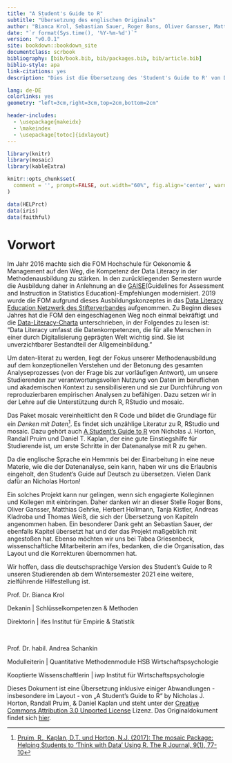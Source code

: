 ```yaml
--- 
title: "A Student's Guide to R"
subtitle: "Übersetzung des englischen Originals"
author: "Bianca Krol, Sebastian Sauer, Roger Bons, Oliver Gansser, Matthias Gehrke, Tabea Griesenbeck, Herbert Hollmann, Tanja Kistler, Andreas Kladroba und Thomas Weiß"
date: "`r format(Sys.time(), '%Y-%m-%d')`"
version: "v0.0.1"
site: bookdown::bookdown_site
documentclass: scrbook
bibliography: [bib/book.bib, bib/packages.bib, bib/article.bib]
biblio-style: apa
link-citations: yes
description: "Dies ist die Übersetzung des 'Student's Guide to R' von Daniel T. Kaplan, Nicholas J. Horton und Randall Pruim aus dem Project Mosaic."

lang: de-DE
colorlinks: yes
geometry: "left=3cm,right=3cm,top=2cm,bottom=2cm"

header-includes:
  - \usepackage{makeidx}
  - \makeindex
  - \usepackage[totoc]{idxlayout}
---
```


```r
library(knitr)
library(mosaic)
library(kableExtra)
```

```r
knitr::opts_chunk$set(
  comment = '', prompt=FALSE, out.width="60%", fig.align='center', warning=FALSE, message=FALSE, tidy = 'styler', collapse=TRUE
)
```

```r
data(HELPrct)
data(iris)
data(faithful)
```


# Vorwort {-}

Im Jahr 2016 machte sich die FOM Hochschule für Oekonomie & Management auf den Weg, die Kompetenz der Data Literacy in der Methodenausbildung zu stärken. In den zurückliegenden Semestern wurde die Ausbildung daher in Anlehnung an die [GAISE](https://www.amstat.org/asa/files/pdfs/GAISE/GaiseCollege_Full.pdf)(Guidelines for Assessment and Instruction in Statistics Education)-Empfehlungen modernisiert. 2019 wurde die FOM aufgrund dieses Ausbildungskonzeptes in das [Data Literacy Education Netzwerk des Stifterverbandes](https://www.stifterverband.org/data-literacy-education) aufgenommen. Zu Beginn dieses Jahres hat die FOM den eingeschlagenen Weg noch einmal bekräftigt und die [Data-Literacy-Charta](https://www.stifterverband.org/charta-data-literacy) unterschrieben, in der Folgendes zu lesen ist: "Data Literacy umfasst die Datenkompetenzen, die für alle Menschen in einer durch Digitalisierung geprägten Welt wichtig sind. Sie ist unverzichtbarer Bestandteil der Allgemeinbildung." 

Um daten-literat zu werden, liegt der Fokus unserer Methodenausbildung auf dem konzeptionellen Verstehen und der Betonung des gesamten Analyseprozesses (von der Frage bis zur vorläufigen Antwort), um unsere Studierenden zur verantwortungsvollen Nutzung von Daten im beruflichen und akademischen Kontext zu sensibilisieren und sie zur Durchführung von reproduzierbaren empirischen Analysen zu befähigen. Dazu setzen wir in der Lehre auf die Unterstützung durch R, RStudio und mosaic.

Das Paket mosaic vereinheitlicht den R Code und bildet die Grundlage für ein *Denken mit Daten*^[[Pruim, R., Kaplan, D.T. und Horton, N.J. (2017): The mosaic Package: Helping Students to ‘Think with Data’ Using R. The R Journal, 9(1), 77-10](https://journal.r-project.org/archive/2017/RJ-2017-024/index.html)]. Es findet sich unzählige Literatur zu R, RStudio und mosaic. Dazu gehört auch [A Student's Guide to R](https://github.com/ProjectMOSAIC/LittleBooks/raw/master/StudentGuide/MOSAIC-StudentGuide.pdf) von Nicholas J. Horton, Randall Pruim und Daniel T. Kaplan, der eine gute Einstiegshilfe für Studierende ist, um erste Schritte in der Datenanalyse mit R zu gehen.

Da die englische Sprache ein Hemmnis bei der Einarbeitung in eine neue Materie, wie die der Datenanalyse, sein kann, haben wir uns die Erlaubnis eingeholt, den Student's Guide auf Deutsch zu übersetzen. Vielen Dank dafür an Nicholas Horton!

Ein solches Projekt kann nur gelingen, wenn sich engagierte Kolleginnen und Kollegen mit einbringen. Daher danken wir an dieser Stelle Roger Bons, Oliver Gansser, Matthias Gehrke, Herbert Hollmann, Tanja Kistler, Andreas Kladroba und Thomas Weiß, die sich der Übersetzung von Kapiteln angenommen haben. Ein besonderer Dank geht an Sebastian Sauer, der ebenfalls Kapitel übersetzt hat und der das Projekt maßgeblich mit angestoßen hat. Ebenso möchten wir uns bei Tabea Griesenbeck, wissenschaftliche Mitarbeiterin am ifes, bedanken, die die Organisation, das Layout und die Korrekturen übernommen hat. 

Wir hoffen, dass die deutschsprachige Version des Student's Guide to R unseren Studierenden ab dem Wintersemester 2021 eine weitere, zielführende Hilfestellung ist. \newline


:::::: {.cols data-latex=""}

::: {.col data-latex="{0.4\textwidth}"}
\small

Prof. Dr. Bianca Krol \newline

Dekanin | Schlüsselkompetenzen & \newline Methoden 

Direktorin | ifes Institut für Empirie & Statistik 
:::

::: {.col data-latex="{0.1\textwidth}"}
\ 
<!-- an empty Div (with a white space), serving as
a column separator -->
:::

::: {.col data-latex="{0.5\textwidth}"}
\small
Prof. Dr. habil. Andrea Schankin \newline 

Modulleiterin | Quantitative Methodenmodule HSB Wirtschaftspsychologie 
 
Kooptierte Wissenschaftlerin | iwp Institut für Wirtschaftspsychologie
:::

::::::


\vspace*{\fill}
Dieses Dokument ist eine Übersetzung inklusive einiger Abwandlungen - insbesondere im Layout - von &bdquo;A Student's Guide to R&ldquo; by Nicholas J. Horton, Randall Pruim, & Daniel Kaplan und steht unter der [Creative Commons Attribution 3.0 Unported License](http://www.mosaic-web.org/go/teachingRlicense.html) Lizenz. Das Originaldokument findet sich [hier](https://cran.r-project.org/doc/contrib/Horton+Pruim+Kaplan_MOSAIC-StudentGuide.pdf).


```{=latex}
% Trigger ToC creation in LaTeX
{
  \hypersetup{linkcolor=black}
  \tableofcontents
}
```
